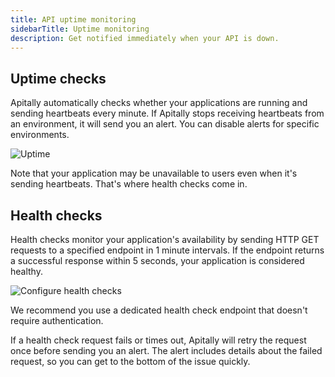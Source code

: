 ```yaml
---
title: API uptime monitoring
sidebarTitle: Uptime monitoring
description: Get notified immediately when your API is down.
---
```


## Uptime checks

Apitally automatically checks whether your applications are running and sending heartbeats every minute.
If Apitally stops receiving heartbeats from an environment, it will send you an alert. You can disable alerts for specific environments.

<img src="https://assets.apitally.io/docs/2025-05-27/uptime.webp" alt="Uptime" class="rounded-xl" />

Note that your application may be unavailable to users even when it's sending heartbeats.
That's where health checks come in.

## Health checks

Health checks monitor your application's availability by sending HTTP GET requests to a specified endpoint in 1 minute intervals.
If the endpoint returns a successful response within 5 seconds, your application is considered healthy.

<img src="https://assets.apitally.io/docs/2025-05-27/uptime-configure-health-checks.webp" alt="Configure health checks" class="rounded-xl" />

<Tip>We recommend you use a dedicated health check endpoint that doesn't require authentication.</Tip>

If a health check request fails or times out, Apitally will retry the request once before sending you an alert.
The alert includes details about the failed request, so you can get to the bottom of the issue quickly.
